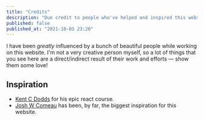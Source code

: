```yaml
---
title: "Credits"
description: "Due credit to people who've helped and inspired this website"
published: false
published_at: "2021-10-03 23:20"
---
```


I have been _greatly_ influenced by a bunch of beautiful people while working on this website. I'm not a very creative person myself, so a lot of things that you see here are a direct/indirect result of their work and efforts — show them some love!

## Inspiration

- [Kent C Dodds](https://kcd.com) for his epic react course.
- [Josh W Comeau](https://joshwcomeau.com) has been, by far, the biggest inspiration for this website.
